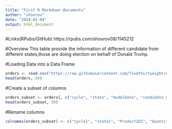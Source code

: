 ---
title: "First R Markdown documents"
author: "shourov"
date: "2024-02-04"
output: html_document
---
#Links(RPubs/GitHub)
https://rpubs.com/shourov08/1145212


#Overview
This table provide the information of different candidate from different states,those are doing election on behalf of Donald Trump.

#Loading Data into a Data Frame

```{r}
orders <- read.csv("https://raw.githubusercontent.com/fivethirtyeight/data/master/polls/pres_pollaverages_1968-2016.csv")
head(orders, 50)
```

#Create a subset of columns

```{r}
orders_subset <- orders[, c("cycle", "state", "modeldate", "candidate_name", "candidate_id")]
head(orders_subset, 50)
```

#Rename columns

```{r}
colnames(orders_subset) <- c("cycle1", "state1", "ProductID1", "Quantity1", "Price1")
```